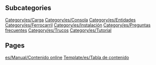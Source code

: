 
== Subcategories ==
[[Category/es/Carga]]
[[Category/es/Consola]]
[[Category/es/Entidades]]
[[Category/es/Ferrocarril]]
[[Category/es/Instalación]]
[[Category/es/Preguntas frecuentes]]
[[Category/es/Trucos]]
[[Category/es/Tutorial]]

== Pages ==
[[es/Manual/Contenido online]]
[[Template/es/Tabla de contenido]]
